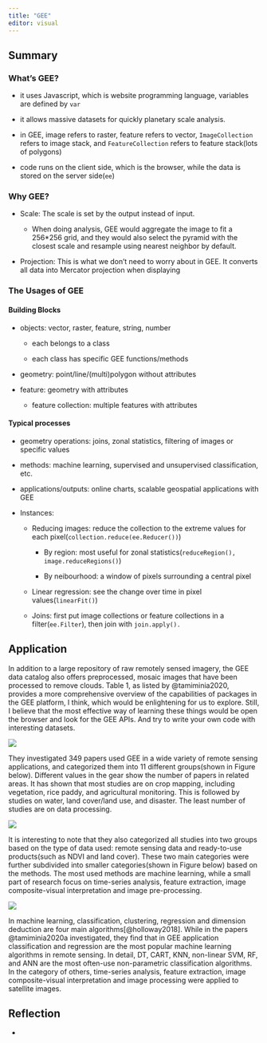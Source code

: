 ```yaml
---
title: "GEE"
editor: visual
---
```


## Summary

### What's GEE?

-   it uses Javascript, which is website programming language, variables are defined by `var`

-   it allows massive datasets for quickly planetary scale analysis.

-   in GEE, image refers to raster, feature refers to vector, `ImageCollection` refers to image stack, and `FeatureCollection` refers to feature stack(lots of polygons)

-   code runs on the client side, which is the browser, while the data is stored on the server side(`ee`)

### Why GEE?

-   Scale: The scale is set by the output instead of input.

    -   When doing analysis, GEE would aggregate the image to fit a 256\*256 grid, and they would also select the pyramid with the closest scale and resample using nearest neighbor by default.

-   Projection: This is what we don't need to worry about in GEE. It converts all data into Mercator projection when displaying

### The Usages of GEE

#### Building Blocks

-   objects: vector, raster, feature, string, number

    -   each belongs to a class

    -   each class has specific GEE functions/methods

-   geometry: point/line/(multi)polygon without attributes

-   feature: geometry with attributes

    -   feature collection: multiple features with attributes

#### Typical processes

-   geometry operations: joins, zonal statistics, filtering of images or specific values

-   methods: machine learning, supervised and unsupervised classification, etc.

-   applications/outputs: online charts, scalable geospatial applications with GEE

-   Instances:

    -   Reducing images: reduce the collection to the extreme values for each pixel(`collection.reduce(ee.Reducer())`)

        -   By region: most useful for zonal statistics(`reduceRegion(), image.reduceRegions()`)

        -   By neibourhood: a window of pixels surrounding a central pixel

    -   Linear regression: see the change over time in pixel values(`linearFit()`)

    -   Joins: first put image collections or feature collections in a filter(`ee.Filter`), then join with `join.apply().`

## Application

In addition to a large repository of raw remotely sensed imagery, the GEE data catalog also offers preprocessed, mosaic images that have been processed to remove clouds. Table 1, as listed by @tamiminia2020, provides a more comprehensive overview of the capabilities of packages in the GEE platform, I think, which would be enlightening for us to explore. Still, I believe that the most effective way of learning these things would be open the browser and look for the GEE APIs. And try to write your own code with interesting datasets.

![](img/week5-GEE.png)

They investigated 349 papers used GEE in a wide variety of remote sensing applications, and categorized them into 11 different groups(shown in Figure below). Different values in the gear show the number of papers in related areas. It has shown that most studies are on crop mapping, including vegetation, rice paddy, and agricultural monitoring. This is followed by studies on water, land cover/land use, and disaster. The least number of studies are on data processing.

![](img/week5-GEE-2.png)

It is interesting to note that they also categorized all studies into two groups based on the type of data used: remote sensing data and ready-to-use products(such as NDVI and land cover). These two main categories were further subdivided into smaller categories(shown in Figure below) based on the methods. The most used methods are machine learning, while a small part of research focus on time-series analysis, feature extraction, image composite-visual interpretation and image pre-processing.

![](img/week5-GEE-3.png){fig-align="center"}

In machine learning, classification, clustering, regression and dimension deduction are four main algorithms[@holloway2018]. While in the papers @tamiminia2020a investigated, they find that in GEE application classification and regression are the most popular machine learning algorithms in remote sensing. In detail, DT, CART, KNN, non-linear SVM, RF, and ANN are the most often-use non-parametric classification algorithms. In the category of others, time-series analysis, feature extraction, image composite-visual interpretation and image processing were applied to satellite images.

## Reflection

-   
